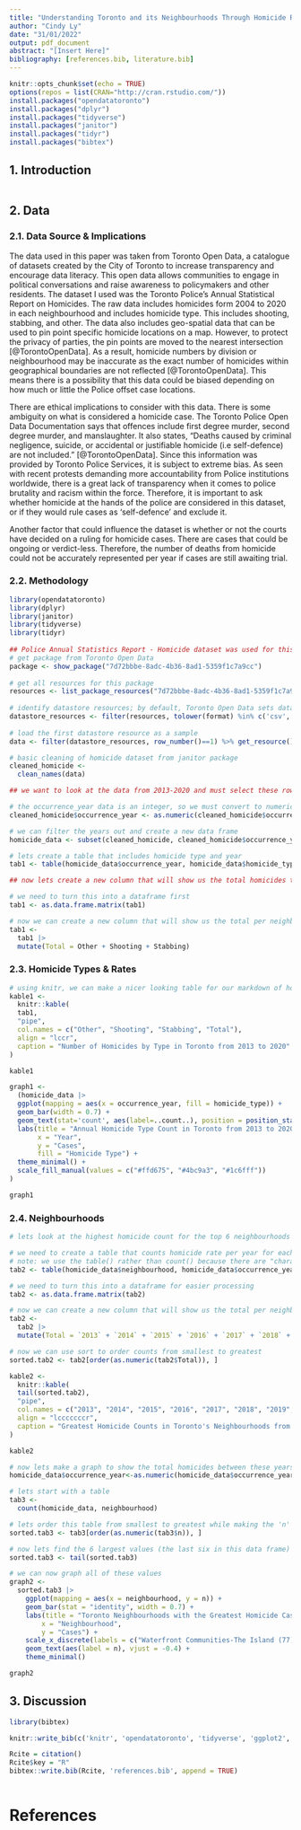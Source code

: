 ```yaml
---
title: "Understanding Toronto and its Neighbourhoods Through Homicide Rates"
author: "Cindy Ly"
date: "31/01/2022"
output: pdf_document
abstract: "[Insert Here]"
bibliography: [references.bib, literature.bib]
---
```


\tableofcontents
\pagebreak

```r
knitr::opts_chunk$set(echo = TRUE)
options(repos = list(CRAN="http://cran.rstudio.com/"))
install.packages("opendatatoronto")
install.packages("dplyr")
install.packages("tidyverse")
install.packages("janitor")
install.packages("tidyr")
install.packages("bibtex")
```

## 1. Introduction


```r
```

## 2. Data


### 2.1. Data Source & Implications

The data used in this paper was taken from Toronto Open Data, a catalogue of datasets created by the City of Toronto to increase transparency and encourage data literacy. This open data allows communities to engage in political conversations and raise awareness to policymakers and other residents. The dataset I used was the Toronto Police's Annual Statistical Report on Homicides. The raw data includes homicides form 2004 to 2020 in each neighbourhood and includes homicide type. This includes shooting, stabbing, and other. The data also includes geo-spatial data that can be used to pin point specific homicide locations on a map. However, to protect the privacy of parties, the pin points are moved to the nearest intersection [@TorontoOpenData]. As a result, homicide numbers by division or neighbourhood may be inaccurate as the exact number of homicides within geographical boundaries are not reflected [@TorontoOpenData]. This means there is a possibility that this data could be biased depending on how much or little the Police offset case locations.

There are ethical implications to consider with this data. There is some ambiguity on what is considered a homicide case. The Toronto Police Open Data Documentation says that offences include first degree murder, second degree murder, and manslaughter. It also states, "Deaths caused by criminal negligence, suicide, or accidental or justifiable homicide (i.e self-defence) are not included." [@TorontoOpenData]. Since this information was provided by Toronto Police Services, it is subject to extreme bias. As seen with recent protests demanding more accountability from Police institutions worldwide, there is a great lack of transparency when it comes to police brutality and racism within the force. Therefore, it is important to ask whether homicide at the hands of the police are considered in this dataset, or if they would rule cases as 'self-defence' and exclude it.

Another factor that could influence the dataset is whether or not the courts have decided on a ruling for homicide cases. There are cases that could be ongoing or verdict-less. Therefore, the number of deaths from homicide could not be accurately represented per year if cases are still awaiting trial.

### 2.2. Methodology

```r
library(opendatatoronto)
library(dplyr)
library(janitor)
library(tidyverse)
library(tidyr)
 
## Police Annual Statistics Report - Homicide dataset was used for this paper
# get package from Toronto Open Data
package <- show_package("7d72bbbe-8adc-4b36-8ad1-5359f1c7a9cc")
 
# get all resources for this package
resources <- list_package_resources("7d72bbbe-8adc-4b36-8ad1-5359f1c7a9cc")
 
# identify datastore resources; by default, Toronto Open Data sets datastore resource format to CSV for non-geospatial and GeoJSON for geospatial resources
datastore_resources <- filter(resources, tolower(format) %in% c('csv', 'geojson'))
 
# load the first datastore resource as a sample
data <- filter(datastore_resources, row_number()==1) %>% get_resource()

# basic cleaning of homicide dataset from janitor package
cleaned_homicide <-
  clean_names(data)
```


```r

## we want to look at the data from 2013-2020 and must select these rows

# the occurrence_year data is an integer, so we must convert to numeric before filtering
cleaned_homicide$occurrence_year <- as.numeric(cleaned_homicide$occurrence_year)

# we can filter the years out and create a new data frame
homicide_data <- subset(cleaned_homicide, cleaned_homicide$occurrence_year > 2012)

# lets create a table that includes homicide type and year
tab1 <- table(homicide_data$occurrence_year, homicide_data$homicide_type)

## now lets create a new column that will show us the total homicides that year

# we need to turn this into a dataframe first
tab1 <- as.data.frame.matrix(tab1) 

# now we can create a new column that will show us the total per neighbourhood
tab1 <-
  tab1 |>
  mutate(Total = Other + Shooting + Stabbing)
```

### 2.3. Homicide Types & Rates


```r

# using knitr, we can make a nicer looking table for our markdown of homicide types
kable1 <-
  knitr::kable(
  tab1,
  "pipe",
  col.names = c("Other", "Shooting", "Stabbing", "Total"),
  align = "lccr",
  caption = "Number of Homicides by Type in Toronto from 2013 to 2020"
)

kable1
```

```r

graph1 <-
  (homicide_data |> 
  ggplot(mapping = aes(x = occurrence_year, fill = homicide_type)) +
  geom_bar(width = 0.7) +
  geom_text(stat='count', aes(label=..count..), position = position_stack(vjust = 0.5)) +
  labs(title = "Annual Homicide Type Count in Toronto from 2013 to 2020", 
       x = "Year", 
       y = "Cases",
       fill = "Homicide Type") +
  theme_minimal() +
  scale_fill_manual(values = c("#ffd675", "#4bc9a3", "#1c6fff"))
)

graph1
```

### 2.4. Neighbourhoods
```r
# lets look at the highest homicide count for the top 6 neighbourhoods from 2013 to 2020

# we need to create a table that counts homicide rate per year for each neighbourhood
# note: we use the table() rather than count() because there are "character" classes and not "numeric"
tab2 <- table(homicide_data$neighbourhood, homicide_data$occurrence_year)

# we need to turn this into a dataframe for easier processing
tab2 <- as.data.frame.matrix(tab2) 

# now we can create a new column that will show us the total per neighbourhood
tab2 <-
  tab2 |>
  mutate(Total = `2013` + `2014` + `2015` + `2016` + `2017` + `2018` + `2019` + `2020`)

# now we can use sort to order counts from smallest to greatest
sorted.tab2 <- tab2[order(as.numeric(tab2$Total)), ]
```


```r
kable2 <- 
  knitr::kable(
  tail(sorted.tab2),
  "pipe",
  col.names = c("2013", "2014", "2015", "2016", "2017", "2018", "2019", "2020", "Total"),
  align = "lcccccccr",
  caption = "Greatest Homicide Counts in Toronto's Neighbourhoods from 2013 to 2020"
)

kable2
```

```r
# now lets make a graph to show the total homicides between these years per neighbourhood
homicide_data$occurrence_year<-as.numeric(homicide_data$occurrence_year)

# lets start with a table 
tab3 <-
  count(homicide_data, neighbourhood)

# lets order this table from smallest to greatest while making the 'n' column numeric
sorted.tab3 <- tab3[order(as.numeric(tab3$n)), ]

# now lets find the 6 largest values (the last six in this data frame)
sorted.tab3 <- tail(sorted.tab3)
```


```r

# we can now graph all of these values 
graph2 <-
  sorted.tab3 |> 
    ggplot(mapping = aes(x = neighbourhood, y = n)) +
    geom_bar(stat = "identity", width = 0.7) +
    labs(title = "Toronto Neighbourhoods with the Greatest Homicide Cases from 2013 to 2020", 
        x = "Neighbourhood", 
        y = "Cases") +
    scale_x_discrete(labels = c("Waterfront Communities-The Island (77)" = "The Island", "West Humber-Clairville (1)" = "W. Humber Clairville", "Weston (113)" = "Weston", "Bay Street Corridor (76)" = "Bay St. Corridor", "Mount Olive-Silverstone-Jamestown (2)" = "Smithfield", "Moss Park (73)" = "Moss Park")) +
    geom_text(aes(label = n), vjust = -0.4) +
    theme_minimal()

graph2
```

## 3. Discussion

```r
library(bibtex)

knitr::write_bib(c('knitr', 'opendatatoronto', 'tidyverse', 'ggplot2', 'dplyr', 'janitor', 'tidyr', 'bibtex'), file = 'references.bib')

Rcite = citation()
Rcite$key = "R"
bibtex::write.bib(Rcite, 'references.bib', append = TRUE)
 
```

# References
